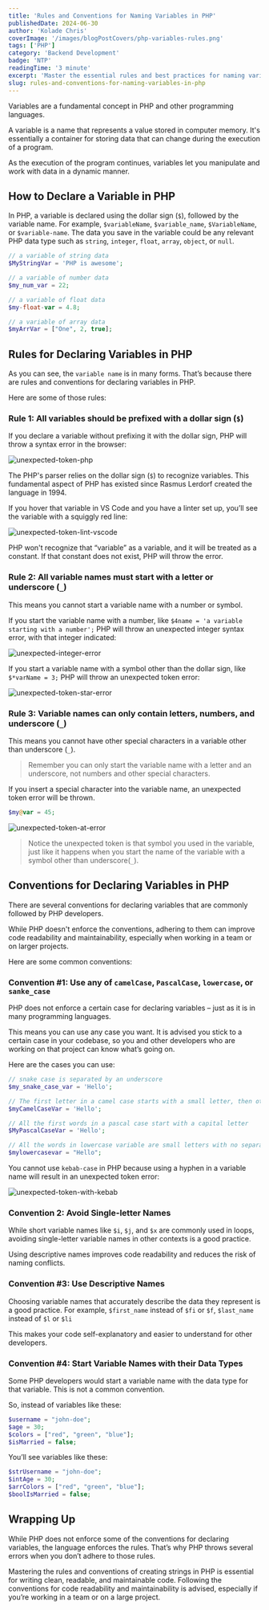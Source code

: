 ```yaml
---
title: 'Rules and Conventions for Naming Variables in PHP'
publishedDate: 2024-06-30
author: 'Kolade Chris'
coverImage: '/images/blogPostCovers/php-variables-rules.png'
tags: ['PHP']
category: 'Backend Development'
badge: 'NTP'
readingTime: '3 minute'
excerpt: 'Master the essential rules and best practices for naming variables in PHP to write clean and readable code.'
slug: rules-and-conventions-for-naming-variables-in-php
---
```



Variables are a fundamental concept in PHP and other programming languages.

A variable is a name that represents a value stored in computer memory. It's essentially a container for storing data that can change during the execution of a program.

As the execution of the program continues, variables let you manipulate and work with data in a dynamic manner.

## How to Declare a Variable in PHP

In PHP, a variable is declared using the dollar sign (`$`), followed by the variable name. For example, `$variableName`, `$variable_name`, `$VariableName`, or `$variable-name`. The data you save in the variable could be any relevant PHP data type such as `string`, `integer`, `float`, `array`, `object`, or `null`.

```php
// a variable of string data
$MyStringVar = 'PHP is awesome';

// a variable of number data
$my_num_var = 22;

// a variable of float data
$my-float-var = 4.8;

// a variable of array data
$myArrVar = ["One", 2, true];
```

## Rules for Declaring Variables in PHP

As you can see, the `variable name` is in many forms. That’s because there are rules and conventions for declaring variables in PHP.

Here are some of those rules:

### **Rule 1**: All variables should be prefixed with a dollar sign (`$`)

If you declare a variable without prefixing it with the dollar sign, PHP will throw a syntax error in the browser:

![unexpected-token-php](../../../public/images/blogPostImages/php-variable-rules/unprefixed-variable-error-php.png)

The PHP's parser relies on the dollar sign (`$`) to recognize variables. This fundamental aspect of PHP has existed since Rasmus Lerdorf created the language in 1994.

If you hover that variable in VS Code and you have a linter set up, you’ll see the variable with a squiggly red line:

![unexpected-token-lint-vscode](../../../public/images/blogPostImages/php-variable-rules/unexpected-token-lint.png)

PHP won't recognize that “variable” as a variable, and it will be treated as a constant. If that constant does not exist, PHP will throw the error.

### **Rule 2**: All variable names must start with a letter or underscore (`_`)

This means you cannot start a variable name with a number or symbol.

If you start the variable name with a number, like `$4name = 'a variable starting with a number';` PHP will throw an unexpected integer syntax error, with that integer indicated:

![unexpected-integer-error](../../../public/images/blogPostImages/php-variable-rules/unexpected-integer.png)

If you start a variable name with a symbol other than the dollar sign, like `$*varName = 3;` PHP will throw an unexpected token error:

![unexpected-token-star-error](../../../public/images/blogPostImages/php-variable-rules/unexpected-token-star.png)

### **Rule 3**: Variable names can only contain letters, numbers, and underscore (`_`)

This means you cannot have other special characters in a variable other than underscore (`_`).

> Remember you can only start the variable name with a letter and an underscore, not numbers and other special characters.

If you insert a special character into the variable name, an unexpected token error will be thrown.

```php
$my@var = 45;
```

![unexpected-token-at-error](../../../public/images/blogPostImages/php-variable-rules/unexpected-token-at.png)

> Notice the unexpected token is that symbol you used in the variable, just like it happens when you start the name of the variable with a symbol other than underscore(`_`).

<NewsletterFrameInPost />

## Conventions for Declaring Variables in PHP

There are several conventions for declaring variables that are commonly followed by PHP developers.

While PHP doesn't enforce the conventions, adhering to them can improve code readability and maintainability, especially when working in a team or on larger projects.

Here are some common conventions:

### Convention #1: Use any of `camelCase`, `PascalCase`, `lowercase`, or `sanke_case`

PHP does not enforce a certain case for declaring variables – just as it is in many programming languages.

This means you can use any case you want. It is advised you stick to a certain case in your codebase, so you and other developers who are working on that project can know what’s going on.

Here are the cases you can use:

```php
// snake case is separated by an underscore
$my_snake_case_var = 'Hello';

// The first letter in a camel case starts with a small letter, then others start with capital letters
$myCamelCaseVar = 'Hello';

// All the first words in a pascal case start with a capital letter
$MyPascalCaseVar = 'Hello';

// All the words in lowercase variable are small letters with no separator
$mylowercasevar = "Hello";
```

You cannot use `kebab-case` in PHP because using a hyphen in a variable name will result in an unexpected token error:

![unexpected-token-with-kebab](../../../public/images/blogPostImages/php-variable-rules/unexpected-token-kebab.png)

### Convention 2: Avoid Single-letter Names

While short variable names like `$i`, `$j`, and `$x` are commonly used in loops, avoiding single-letter variable names in other contexts is a good practice.

Using descriptive names improves code readability and reduces the risk of naming conflicts.

### Convention #3: Use Descriptive Names

Choosing variable names that accurately describe the data they represent is a good practice. For example, `$first_name` instead of `$fi` or `$f`, `$last_name` instead of `$l` or `$li`

This makes your code self-explanatory and easier to understand for other developers.

### Convention #4: Start Variable Names with their Data Types

Some PHP developers would start a variable name with the data type for that variable. This is not a common convention.

So, instead of variables like these:

```php
$username = "john-doe";
$age = 30;
$colors = ["red", "green", "blue"];
$isMarried = false;
```

You’ll see variables like these:

```php
$strUsername = "john-doe";
$intAge = 30;
$arrColors = ["red", "green", "blue"];
$boolIsMarried = false;
```

## Wrapping Up

While PHP does not enforce some of the conventions for declaring variables, the language enforces the rules. That’s why PHP throws several errors when you don’t adhere to those rules.

Mastering the rules and conventions of creating strings in PHP is essential for writing clean, readable, and maintainable code. Following the conventions for code readability and maintainability is advised, especially if you’re working in a team or on a large project.
